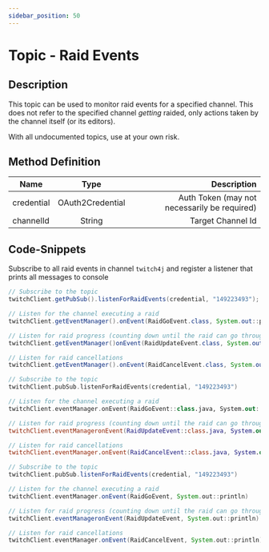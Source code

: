 ```yaml
---
sidebar_position: 50
---
```



# Topic - Raid Events

## Description

This topic can be used to monitor raid events for a specified channel. This does not refer to the specified channel *getting* raided, only actions taken by the channel itself (or its editors).

With all undocumented topics, use at your own risk.

## Method Definition

| Name          | Type      | Description  |
| ------------- |:---------:| -----------------:|
| credential | OAuth2Credential | Auth Token (may not necessarily be required) |
| channelId | String | Target Channel Id |

## Code-Snippets

Subscribe to all raid events in channel `twitch4j` and register a listener that prints all messages to console

<Tabs groupId="code">
<TabItem value="java" label="Java">

```java
// Subscribe to the topic
twitchClient.getPubSub().listenForRaidEvents(credential, "149223493");

// Listen for the channel executing a raid
twitchClient.getEventManager().onEvent(RaidGoEvent.class, System.out::println);

// Listen for raid progress (counting down until the raid can go through)
twitchClient.getEventManager()onEvent(RaidUpdateEvent.class, System.out::println);

// Listen for raid cancellations
twitchClient.getEventManager().onEvent(RaidCancelEvent.class, System.out::println);
```

</TabItem>
<TabItem value="kotlin" label="Kotlin">

```kotlin
// Subscribe to the topic
twitchClient.pubSub.listenForRaidEvents(credential, "149223493")

// Listen for the channel executing a raid
twitchClient.eventManager.onEvent(RaidGoEvent::class.java, System.out::println)

// Listen for raid progress (counting down until the raid can go through)
twitchClient.eventManageronEvent(RaidUpdateEvent::class.java, System.out::println)

// Listen for raid cancellations
twitchClient.eventManager.onEvent(RaidCancelEvent::class.java, System.out::println)
```

</TabItem>
<TabItem value="groovy" label="Groovy">

```groovy
// Subscribe to the topic
twitchClient.pubSub.listenForRaidEvents(credential, "149223493")

// Listen for the channel executing a raid
twitchClient.eventManager.onEvent(RaidGoEvent, System.out::println)

// Listen for raid progress (counting down until the raid can go through)
twitchClient.eventManageronEvent(RaidUpdateEvent, System.out::println)

// Listen for raid cancellations
twitchClient.eventManager.onEvent(RaidCancelEvent, System.out::println)
```

</TabItem>
</Tabs>
